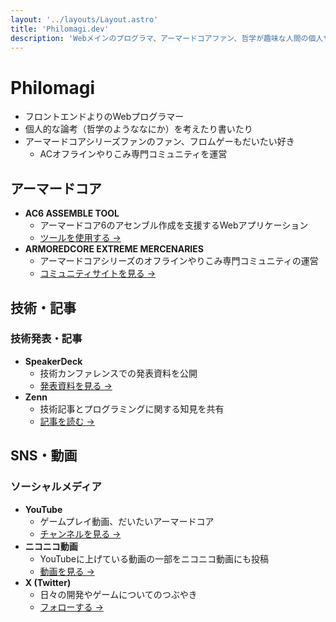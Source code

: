 ```yaml
---
layout: '../layouts/Layout.astro'
title: 'Philomagi.dev'
description: 'Webメインのプログラマ、アーマードコアファン、哲学が趣味な人間の個人サイト'
---
```


# Philomagi

- フロントエンドよりのWebプログラマー
- 個人的な論考（哲学のようななにか）を考えたり書いたり
- アーマードコアシリーズファンのファン、フロムゲーもだいたい好き
  - ACオフラインやりこみ専門コミュニティを運営

## アーマードコア

- **AC6 ASSEMBLE TOOL**
  - アーマードコア6のアセンブル作成を支援するWebアプリケーション
  - [ツールを使用する →](https://ac6-assemble-tool.philomagi.dev/)
- **ARMOREDCORE EXTREME MERCENARIES**
  - アーマードコアシリーズのオフラインやりこみ専門コミュニティの運営
  - [コミュニティサイトを見る →](https://armoredcore-extreme-mercenaries.philomagi.dev/)

## 技術・記事

### 技術発表・記事

- **SpeakerDeck**
  - 技術カンファレンスでの発表資料を公開
  - [発表資料を見る →](https://speakerdeck.com/tooppoo)
- **Zenn**
  - 技術記事とプログラミングに関する知見を共有
  - [記事を読む →](https://zenn.dev/philomagi)

## SNS・動画

### ソーシャルメディア

- **YouTube**
  - ゲームプレイ動画、だいたいアーマードコア
  - [チャンネルを見る →](https://www.youtube.com/@philomagi)
- **ニコニコ動画**
  - YouTubeに上げている動画の一部をニコニコ動画にも投稿
  - [動画を見る →](https://nico.ms/user/1887850)
- **X (Twitter)**
  - 日々の開発やゲームについてのつぶやき
  - [フォローする →](https://x.com/Philomagi)
